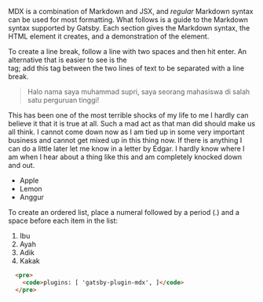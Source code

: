 

MDX is a combination of Markdown and JSX, and _regular_ Markdown syntax can be used for most formatting. What follows is a guide to the Markdown syntax supported by Gatsby. Each section gives the Markdown syntax, the HTML element it creates, and a demonstration of the element.

To create a line break, follow a line with two spaces and then hit enter. An alternative that is easier to see is the <br /> tag; add this tag between the two lines of text to be separated with a line break.

>Halo nama saya muhammad supri, saya seorang mahasiswa di salah satu perguruan tinggi!

This has been one of the most terrible shocks of my life to me I hardly can believe it that it is true at all. Such a mad act as that man did should make us all think. I cannot come down now as I am tied up in some very important business and cannot get mixed up in this thing now. If there is anything I can do a little later let me know in a letter by Edgar. I hardly know where I am when I hear about a thing like this and am completely knocked down and out.

- Apple
- Lemon
- Anggur

To create an ordered list, place a numeral followed by a period (.) and a space before each item in the list:

1. Ibu
2. Ayah
3. Adik
4. Kakak

```html
  <pre>
    <code>plugins: [ 'gatsby-plugin-mdx', ]</code>
  </pre>
```
